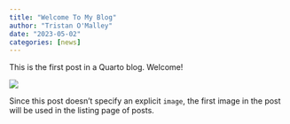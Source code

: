 ```yaml
---
title: "Welcome To My Blog"
author: "Tristan O'Malley"
date: "2023-05-02"
categories: [news]
---
```


This is the first post in a Quarto blog. Welcome!

![](thumbnail.jpg)

Since this post doesn't specify an explicit `image`, the first image in the post will be used in the listing page of posts.
